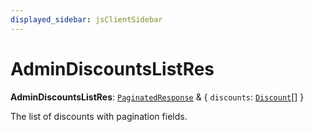 ```yaml
---
displayed_sidebar: jsClientSidebar
---
```



# AdminDiscountsListRes

 **AdminDiscountsListRes**: [`PaginatedResponse`](../interfaces/internal.PaginatedResponse.mdx) & { `discounts`: [`Discount`](../classes/internal.Discount-1.mdx)[]  }

The list of discounts with pagination fields.
